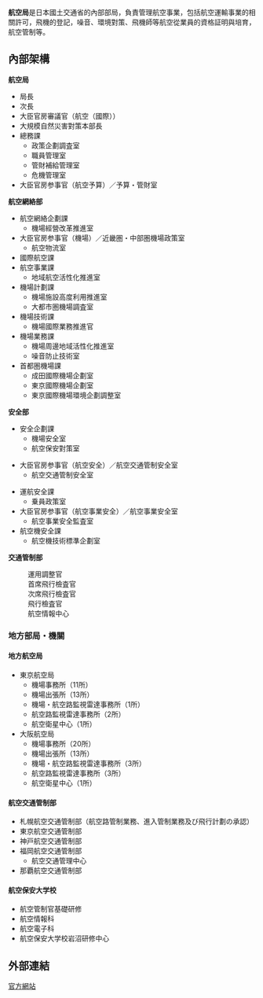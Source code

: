 {{Unreferenced|time=2020-07-04T15:32:32+00:00}}
{{Infobox Govt Agency|jurisdiction={{JPN}}|parent_agency=[[國土交通省|國土交通省]]|keydocument1=國土交通省組織令|keydocument2=國土交通省組織規則}}

'''航空局'''是日本國土交通省的內部部局，負責管理航空事業，包括航空運輸事業的相關許可，飛機的登記，噪音、環境對策、飛機師等航空從業員的資格証明與培育，航空管制等。

== 內部架構 ==
'''航空局'''

* 局長
* 次長
* 大臣官房審議官（航空（國際））
* 大規模自然災害對策本部長
* 總務課
** 政策企劃調査室
** 職員管理室
** 管財補給管理室
** 危機管理室
* 大臣官房参事官（航空予算）／予算・管財室

'''航空網絡部'''

* 航空網絡企劃課
** 機場經營改革推進室
* 大臣官房参事官（機場）／近畿圏・中部圏機場政策室
** 航空物流室
* 國際航空課
* 航空事業課
** 地域航空活性化推進室
* 機場計劃課
** 機場施設高度利用推進室
** 大都市圏機場調査室
* 機場技術課
** 機場國際業務推進官
* 機場業務課
** 機場周邊地域活性化推進室
** 噪音防止技術室
* 首都圏機場課
** 成田國際機場企劃室
** 東京國際機場企劃室
** 東京國際機場環境企劃調整室

'''安全部'''

* 安全企劃課
** 機場安全室
** 航空保安對策室

* 大臣官房参事官（航空安全）／航空交通管制安全室
** 航空交通管制安全室

* 運航安全課
** 乗員政策室
* 大臣官房参事官（航空事業安全）／航空事業安全室
** 航空事業安全監査室
* 航空機安全課
** 航空機技術標準企劃室

'''交通管制部'''

: 運用調整官
: 首席飛行檢査官
: 次席飛行檢査官
: 飛行檢査官
: 航空情報中心

=== 地方部局・機關 ===

==== 地方航空局 ====

* 東京航空局
** 機場事務所（11所）
** 機場出張所（13所）
** 機場・航空路監視雷達事務所（1所）
** 航空路監視雷達事務所（2所）
** 航空衛星中心（1所）
* 大阪航空局
** 機場事務所（20所）
** 機場出張所（13所）
** 機場・航空路監視雷達事務所（3所）
** 航空路監視雷達事務所（3所）
** 航空衛星中心（1所）

==== 航空交通管制部 ====

* 札幌航空交通管制部（航空路管制業務、進入管制業務及び飛行計劃の承認）
* 東京航空交通管制部
* 神戸航空交通管制部
* 福岡航空交通管制部
** 航空交通管理中心
* 那覇航空交通管制部

==== 航空保安大学校 ====

* 航空管制官基礎研修
* 航空情報科
* 航空電子科
* 航空保安大学校岩沼研修中心

== 外部連結 ==
[https://www.mlit.go.jp/koku/index.html 官方網站] {{Wayback|url=https://www.mlit.go.jp/koku/index.html |date=20210508101809 }}
{{國土交通省}}